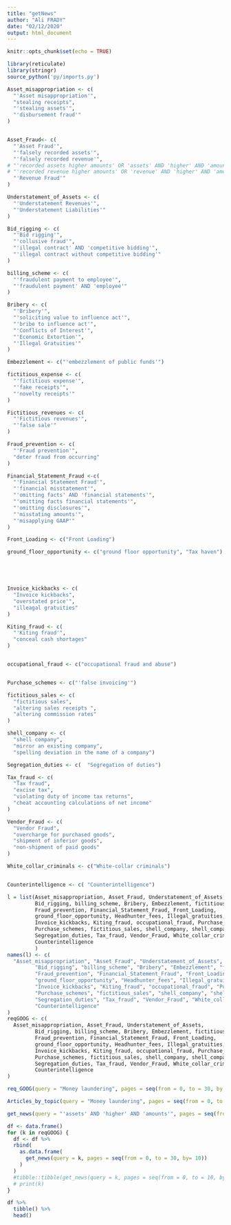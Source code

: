 ```yaml
---
title: "getNews"
author: "Ali FRADY"
date: "02/12/2020"
output: html_document
---
```


```r
knitr::opts_chunk$set(echo = TRUE)
```

```r
library(reticulate)
library(stringr)
source_python('py/imports.py')
```


```r

Asset_misappropriation <- c(
  "'Asset misappropriation'",
  "stealing receipts",
  "'stealing assets'",
  "'disbursement fraud'"
)


Asset_Fraud<- c(
  "'Asset Fraud'",
  "'falsely recorded assets'",
  "'falsely recorded revenue'",
# "'recorded assets higher amounts' OR 'assets' AND 'higher' AND 'amounts'",
# "'recorded revenue higher amounts' OR 'revenue' AND 'higher' AND 'amounts'",
  "'Revenue Fraud'"
)

Understatement_of_Assets <- c(
  "'Understatement Revenues'", 
  "'Understatement Liabilities'"
)

Bid_rigging <- c(
  "'Bid rigging'",
  "'collusive fraud'",
  "'illegal contract' AND 'competitive bidding'",
  "'illegal contract without competitive bidding'"
)

billing_scheme <- c(
  "'fraudulent payment to employee'",
  "'fraudulent payment' AND 'employee'" 
)

Bribery <- c(
  "'Bribery'",
  "'soliciting value to influence act'",
  "'bribe to influence act'",
  "'Conflicts of Interest'",
  "'Economic Extortion'",
  "'Illegal Gratuities'"
)

Embezzlement <- c("'embezzlement of public funds'")

fictitious_expense <- c(
  "'fictitious expense'",
  "'fake receipts'",
  "'novelty receipts'"
)

Fictitious_revenues <- c(
  "'Fictitious revenues'",
  "'false sale'"
)

Fraud_prevention <- c(
  "'Fraud prevention'",
  "deter fraud from occurring"
)

Financial_Statement_Fraud <-c(
  "'Financial Statement Fraud'",
  "'financial misstatement'",
  "'omitting facts' AND 'financial statements'",
  "'omitting facts financial statements'",
  "'omitting disclosures'",
  "'misstating amounts'",
  "'misapplying GAAP'"
)

Front_Loading <- c("Front Loading")

ground_floor_opportunity <- c("ground floor opportunity", "Tax haven")





Invoice_kickbacks <- c(
  "Invoice kickbacks",
  "overstated price'",
  "illeagal gratuities"
)

Kiting_fraud <- c(
  "'Kiting fraud'",
  "conceal cash shortages"
)


occupational_fraud <- c("occupational fraud and abuse")


Purchase_schemes <- c("'false invoicing'")

fictitious_sales <- c(
  "fictitious sales",
  "altering sales receipts ",
  "altering commission rates"
)

shell_company <- c(
  "shell company",
  "mirror an existing company",
  "spelling deviation in the name of a company")

Segregation_duties <- c(  "Segregation of duties")

Tax_fraud <- c(
  "Tax fraud",
  "excise tax",
  "violating duty of income tax returns",
  "cheat accounting calculations of net income"
)

Vendor_Fraud <- c(
  "Vendor Fraud",
  "overcharge for purchased goods",
  "shipment of inferior goods",
  "non-shipment of paid goods"
)

White_collar_criminals <- c("White-collar criminals")


Counterintelligence <- c( "Counterintelligence")

l = list(Asset_misappropriation, Asset_Fraud, Understatement_of_Assets,
         Bid_rigging, billing_scheme, Bribery, Embezzlement, fictitious_expense,
         Fraud_prevention, Financial_Statement_Fraud, Front_Loading, 
         ground_floor_opportunity, Headhunter_fees, Illegal_gratuities,
         Invoice_kickbacks, Kiting_fraud, occupational_fraud, Purchase_schemes,
         Purchase_schemes, fictitious_sales, shell_company, shell_company,
         Segregation_duties, Tax_fraud, Vendor_Fraud, White_collar_criminals,
         Counterintelligence
         )
names(l) <- c(
  "Asset_misappropriation", "Asset_Fraud", "Understatement_of_Assets",
         "Bid_rigging", "billing_scheme", "Bribery", "Embezzlement", "fictitious_expense",
         "Fraud_prevention", "Financial_Statement_Fraud", "Front_Loading", 
         "ground_floor_opportunity", "Headhunter_fees", "Illegal_gratuities",
         "Invoice_kickbacks", "Kiting_fraud", "occupational_fraud", "Purchase_schemes",
         "Purchase_schemes", "fictitious_sales", "shell_company", "shell_company",
         "Segregation_duties", "Tax_fraud", "Vendor_Fraud", "White_collar_criminals",
         "Counterintelligence"
)
reqGOOG <- c(
  Asset_misappropriation, Asset_Fraud, Understatement_of_Assets,
         Bid_rigging, billing_scheme, Bribery, Embezzlement, fictitious_expense,
         Fraud_prevention, Financial_Statement_Fraud, Front_Loading, 
         ground_floor_opportunity, Headhunter_fees, Illegal_gratuities,
         Invoice_kickbacks, Kiting_fraud, occupational_fraud, Purchase_schemes,
         Purchase_schemes, fictitious_sales, shell_company, shell_company,
         Segregation_duties, Tax_fraud, Vendor_Fraud, White_collar_criminals,
         Counterintelligence
)
```


```r
req_GOOG(query = "Money laundering", pages = seq(from = 0, to = 30, by = 10))
```


```r
Articles_by_topic(query = "Money laundering", pages = seq(from = 0, to = 30, by = 10))
```

```r
get_news(query = "'assets' AND 'higher' AND 'amounts'", pages = seq(from = 0, to = 10, by = 10))
```



```r
df <- data.frame()
for (k in reqGOOG) {
  df <- df %>%
  rbind(
    as.data.frame(
      get_news(query = k, pages = seq(from = 0, to = 30, by= 10))
    )
  )
  #tibble::tibble(get_news(query = k, pages = seq(from = 0, to = 10, by= 10)))
  # print(k)
}
```



```r
df %>%
  tibble() %>%
  head()
```